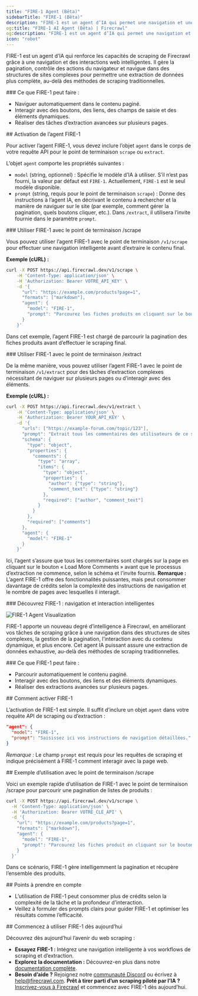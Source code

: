 ```yaml
---
title: "FIRE-1 Agent (Bêta)"
sidebarTitle: "FIRE-1 (Bêta)"
description: "FIRE-1 est un agent d’IA qui permet une navigation et une interaction intelligentes avec les pages web"
og:title: "FIRE-1 AI Agent (Bêta) | Firecrawl"
og:description: "FIRE-1 est un agent d’IA qui permet une navigation et une interaction intelligentes avec les pages web"
icon: "robot"
---
```


FIRE-1 est un agent d’IA qui renforce les capacités de scraping de Firecrawl grâce à une navigation et des interactions web intelligentes. Il gère la pagination, contrôle des actions du navigateur et navigue dans des structures de sites complexes pour permettre une extraction de données plus complète, au-delà des méthodes de scraping traditionnelles.

<div id="what-fire-1-can-do">
  ### Ce que FIRE-1 peut faire :
</div>

- Naviguer automatiquement dans le contenu paginé.
- Interagir avec des boutons, des liens, des champs de saisie et des éléments dynamiques.
- Réaliser des tâches d’extraction avancées sur plusieurs pages.

<div id="enabling-fire-1-agent">
  ## Activation de l’agent FIRE-1
</div>

Pour activer l’agent FIRE-1, vous devez inclure l’objet `agent` dans le corps de votre requête API pour le point de terminaison `scrape` ou `extract`.

L’objet `agent` comporte les propriétés suivantes :

*   `model` (string, optionnel) : Spécifie le modèle d’IA à utiliser. S’il n’est pas fourni, la valeur par défaut est `FIRE-1`. Actuellement, `FIRE-1` est le seul modèle disponible.
*   `prompt` (string, requis pour le point de terminaison `scrape`) : Donne des instructions à l’agent IA, en décrivant le contenu à rechercher et la manière de naviguer sur le site (par exemple, comment gérer la pagination, quels boutons cliquer, etc.). Dans `/extract`, il utilisera l’invite fournie dans le paramètre `prompt`.

<div id="using-fire-1-with-the-scrape-endpoint">
  ### Utiliser FIRE-1 avec le point de terminaison /scrape
</div>

Vous pouvez utiliser l’agent FIRE-1 avec le point de terminaison `/v1/scrape` pour effectuer une navigation intelligente avant d’extraire le contenu final.

**Exemple (cURL) :**

```bash
curl -X POST https://api.firecrawl.dev/v1/scrape \
    -H 'Content-Type: application/json' \
    -H 'Authorization: Bearer VOTRE_API_KEY' \
    -d '{
      "url": "https://example.com/products?page=1",
      "formats": ["markdown"],
      "agent": {
        "model": "FIRE-1",
        "prompt": "Parcourez les fiches produits en cliquant sur le bouton « Page suivante » jusqu’à ce qu’il soit grisé/désactivé. Récupérez le contenu de chaque page visitée."
      }
    }'
```

Dans cet exemple, l’agent FIRE-1 est chargé de parcourir la pagination des fiches produits avant d’effectuer le scraping final.


<div id="using-fire-1-with-the-extract-endpoint">
  ### Utiliser FIRE-1 avec le point de terminaison /extract
</div>

De la même manière, vous pouvez utiliser l’agent FIRE-1 avec le point de terminaison `/v1/extract` pour des tâches d’extraction complexes nécessitant de naviguer sur plusieurs pages ou d’interagir avec des éléments.

**Exemple (cURL) :**

```bash
curl -X POST https://api.firecrawl.dev/v1/extract \
    -H 'Content-Type: application/json' \
    -H 'Authorization: Bearer YOUR_API_KEY' \
    -d '{
      "urls": ["https://example-forum.com/topic/123"],
      "prompt": "Extrait tous les commentaires des utilisateurs de ce sujet de forum.",
      "schema": {
        "type": "object",
        "properties": {
          "comments": {
            "type": "array",
            "items": {
              "type": "object",
              "properties": {
                "author": {"type": "string"},
                "comment_text": {"type": "string"}
              },
              "required": ["author", "comment_text"]
            }
          }
        },
        "required": ["comments"]
      },
      "agent": {
        "model": "FIRE-1"
      }
    }'
```

Ici, l’agent s’assure que tous les commentaires sont chargés sur la page en cliquant sur le bouton « Load More Comments » avant que le processus d’extraction ne commence, selon le schéma et l’invite fournis.
**Remarque :** L’agent FIRE-1 offre des fonctionnalités puissantes, mais peut consommer davantage de crédits selon la complexité des instructions de navigation et le nombre de pages avec lesquelles il interagit.


<div id="meet-fire-1-intelligent-navigation-and-interaction">
  ### Découvrez FIRE-1 : navigation et interaction intelligentes
</div>

![FIRE-1 Agent Visualization](/launch-week/lw3-d2-3.webp)

FIRE-1 apporte un nouveau degré d’intelligence à Firecrawl, en améliorant vos tâches de scraping grâce à une navigation dans des structures de sites complexes, la gestion de la pagination, l’interaction avec du contenu dynamique, et plus encore. Cet agent IA puissant assure une extraction de données exhaustive, au-delà des méthodes de scraping traditionnelles.

<div id="what-fire-1-can-do">
  ### Ce que FIRE-1 peut faire :
</div>

- Parcourir automatiquement le contenu paginé.
- Interagir avec des boutons, des liens et des éléments dynamiques.
- Réaliser des extractions avancées sur plusieurs pages.

<div id="how-to-enable-fire-1">
  ## Comment activer FIRE-1
</div>

L’activation de FIRE-1 est simple. Il suffit d’inclure un objet `agent` dans votre requête API de scraping ou d’extraction :

```json
"agent": {
  "model": "FIRE-1",
  "prompt": "Saisissez ici vos instructions de navigation détaillées."
}
```

*Remarque :* Le champ `prompt` est requis pour les requêtes de scraping et indique précisément à FIRE-1 comment interagir avec la page web.


<div id="example-usage-with-scrape-endpoint">
  ## Exemple d’utilisation avec le point de terminaison /scrape
</div>

Voici un exemple rapide d’utilisation de FIRE-1 avec le point de terminaison /scrape pour parcourir une pagination de listes de produits :

```bash
curl -X POST https://api.firecrawl.dev/v1/scrape \
  -H 'Content-Type: application/json' \
  -H 'Authorization: Bearer VOTRE_CLE_API' \
  -d '{
    "url": "https://example.com/products?page=1",
    "formats": ["markdown"],
    "agent": {
      "model": "FIRE-1",
      "prompt": "Parcourez les fiches produit en cliquant sur le bouton « Page suivante » jusqu’à ce qu’il soit grisé. Extrayez chaque page."
    }
  }'
```

Dans ce scénario, FIRE-1 gère intelligemment la pagination et récupère l’ensemble des produits.


<div id="considerations">
  ## Points à prendre en compte
</div>

- L’utilisation de FIRE-1 peut consommer plus de crédits selon la complexité de la tâche et la profondeur d’interaction.
- Veillez à formuler des prompts clairs pour guider FIRE-1 et optimiser les résultats comme l’efficacité.

<div id="start-using-fire-1-today">
  ## Commencez à utiliser FIRE-1 dès aujourd’hui
</div>

Découvrez dès aujourd’hui l’avenir du web scraping :

- **Essayez FIRE-1 :** Intégrez une navigation intelligente à vos workflows de scraping et d’extraction.
- **Explorez la documentation :** Découvrez-en plus dans notre [documentation complète](https://docs.firecrawl.dev/agents/fire-1).
- **Besoin d’aide ?** Rejoignez notre [communauté Discord](https://discord.gg/S7Enyh9Abh) ou écrivez à [help@firecrawl.com](mailto:help@firecrawl.com).
**Prêt à tirer parti d’un scraping piloté par l’IA ?** [Inscrivez-vous à Firecrawl](https://firecrawl.dev/signup) et commencez avec FIRE-1 dès aujourd’hui.